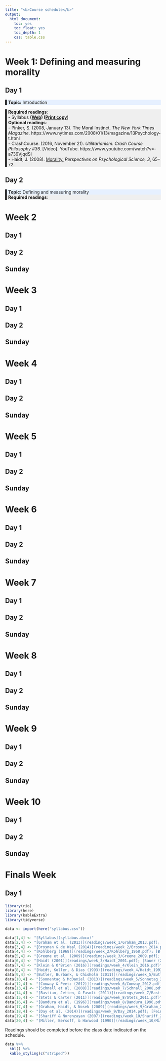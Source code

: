 ```yaml
---
title: "<b>Course schedule</b>"
output: 
  html_document: 
    toc: yes
    toc_float: yes
    toc_depth: 1
    css: table.css
---
```

<style>
div.highlight-blue {background-color:#e6f0ff; border-left: 5px solid black; padding-left: 5px}
</style>

<style>
div.highlight-gray {background-color:#efefef; border-left: 5px solid black; padding-left: 5px}
</style>


# Week 1: Defining and measuring morality {.tabset .tabset-pills}

## Day 1

<div class = highlight-blue>**Topic:** Introduction</div>
<div class = highlight-gray>**Required readings**:<br>
- Syllabus **([Web](syllabus.html)) ([Print copy](syllabus.docx))**<br>
**Optional readings**: <br>
- Pinker, S. (2008, January 13). The Moral Instinct. *The New York Times Magazine.* https://www.nytimes.com/2008/01/13/magazine/13Psychology-t.html <br>
- CrashCourse. (2016, November 21). *Utilitarianism: Crash Course Philosophy #36.* [Video]. YouTube. https://www.youtube.com/watch?v=-a739VjqdSI <br>
- Haidt, J. (2008). [Morality.](readings/week_1/Optional/Haidt_2008.pdf) *Perspectives on Psychological Science, 3*, 65–72.
</div>

## Day 2

<div class = highlight-blue>**Topic:** Defining and measuring morality</div>
<div class = highlight-gray>**Required readings**:</div>

###





# Week 2 {.tabset .tabset-pills}

## Day 1

## Day 2

## Sunday

###

# Week 3 {.tabset .tabset-pills}

## Day 1

## Day 2

## Sunday

###

# Week 4 {.tabset .tabset-pills}

## Day 1

## Day 2

## Sunday

###

# Week 5 {.tabset .tabset-pills}

## Day 1

## Day 2

## Sunday

###

# Week 6 {.tabset .tabset-pills}

## Day 1

## Day 2

## Sunday

###

# Week 7 {.tabset .tabset-pills}

## Day 1

## Day 2

## Sunday

###

# Week 8 {.tabset .tabset-pills}

## Day 1

## Day 2

## Sunday

###

# Week 9 {.tabset .tabset-pills}

## Day 1

## Day 2

## Sunday

###

# Week 10 {.tabset .tabset-pills}

## Day 1

## Day 2

## Sunday

###

# Finals Week {.tabset .tabset-pills}

## Day 1

###

```r
library(rio)
library(here)
library(kableExtra)
library(tidyverse)

data <- import(here("syllabus.csv"))

data[1,4] <- "[Syllabus](syllabus.docx)"
data[2,4] <- "[Graham et al. (2013)](readings/week_1/Graham_2013.pdf); [Janoff-Bulman & Carnes (2013)](readings/week_1/Janoff-Bulman_2013.pdf)"
data[3,4] <- "[Brosnan & de Waal (2014)](readings/week_2/Brosnan_2014.pdf); [de Waal (2013)](https://www.ted.com/talks/frans_de_waal_moral_behavior_in_animals)"
data[4,4] <- "[Kohlberg (1968)](readings/week_2/Kohlberg_1968.pdf); [Bloom (2010)](readings/week_2/Bloom_2010.pdf)"
data[5,4] <- "[Greene et al. (2009)](readings/week_3/Greene_2009.pdf); [Cushman, Young, & Hauser (2006)](readings/week_3/Cushman_2006.pdf)"
data[6,4] <- "[Haidt (2001)](readings/week_3/Haidt_2001.pdf); [Sauer (2012)](readings/week_3/Sauer_2012.pdf)"
data[7,4] <- "[Klein & O'Brien (2016)](readings/week_4/Klein_2016.pdf)"
data[8,4] <- "[Haidt, Koller, & Dias (1993)](readings/week_4/Haidt_1993.pdf); [Uhlmann et al. (2015)](readings/week_4/Uhlmann_2015.pdf)"
data[9,4] <- "[Butler, Burbank, & Chisholm (2011)](readings/week_5/Butler_2011.pdf); [Fehr & Gachter (2002)](readings/week_5/Fehr_2002.pdf)"
data[10,4] <- "[Sonnentag & McDaniel (2013)](readings/week_5/Sonnetag_2013.pdf); [Monin & Miller (2001)](readings/week_5/Monin_2001.pdf)"
data[12,4] <- "[Conway & Peetz (2012)](readings/week_6/Conway_2012.pdf); [Valdesolo & DeSteno (2008)](readings/week_6/Valdesolo_2008.pdf)"
data[13,4] <- "[Schnall et al. (2008)](readings/week_7/Schnall_2008.pdf); [Cronin, Reysen, & Branscombe (2012)](readings/week_7/Cronin_2012.pdf)"
data[14,4] <- "[Bastian, Jetten, & Fasoli (2011)](readings/week_7/Bastian_2011.pdf); [Bloom (2013)](readings/week_7/Bloom_2013.pdf)"
data[15,4] <- "[Stets & Carter (2011)](readings/week_8/Stets_2011.pdf)"
data[16,4] <- "[Bandura et al. (1996)](readings/week_8/Bandura_1996.pdf); [Mazar, Amir, & Ariely (2008)](readings/week_8/Mazar_2005.pdf)"
data[17,4] <- "[Graham, Haidt, & Nosek (2009)](readings/week_9/Graham_2009.pdf); [Pizarro (2012)](https://www.ted.com/talks/david_pizarro_the_strange_politics_of_disgust?language=en)"
data[18,4] <- "[Day et al. (2014)](readings/week_9/Day_2014.pdf); [Feinberg & Willer (2015)](readings/week_9/Feinberg_2015.pdf)"
data[19,4] <- "[Shariff & Norenzayan (2007)](readings/week_10/Shariff_2007.pdf); [Graham & Haidt (2010)](readings/week_10/Graham_2010.pdf)"
data[20,4] <- "[Miller, Bersoff, & Harwood (1990)](readings/week_10/Miller_1990.pdf); [Alicke et al. (2008)](readings/week_10/Alicke_2008.pdf)"

```

Readings should be completed before the class date indicated on the schedule. 


```r

data %>% 
  kbl() %>% 
  kable_styling(c("striped"))
```

